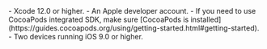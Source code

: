 <PlatformWrapper platform="ios">
- Xcode 12.0 or higher.
- An Apple developer account.
- If you need to use CocoaPods integrated SDK, make sure [CocoaPods is installed](https://guides.cocoapods.org/using/getting-started.html#getting-started).
- Two devices running iOS 9.0 or higher.
</PlatformWrapper>
